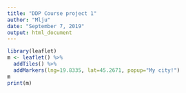 ```yaml
---
title: "DDP Course project 1"
author: "Mlju"
date: "September 7, 2019"
output: html_document
---
```



```r
library(leaflet)
m <- leaflet() %>%
  addTiles() %>%
  addMarkers(lng=19.8335, lat=45.2671, popup="My city!")
m
print(m)

```
